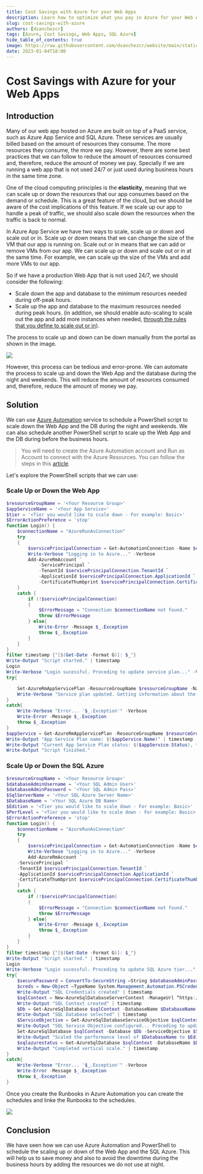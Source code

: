 ```yaml
---
title: Cost Savings with Azure for your Web Apps
description: Learn how to optimize what you pay in Azure for your Web Apps with PaaS.
slug: cost-savings-with-azure
authors: [dsanchezcr]
tags: [Azure, Cost Savings, Web Apps, SQL Azure]
hide_table_of_contents: true
image: https://raw.githubusercontent.com/dsanchezcr/website/main/static/img/CostSavings/Automation.jpg
date: 2023-01-04T18:00
---
```

# Cost Savings with Azure for your Web Apps

## Introduction

Many of our web app hosted on Azure are built on top of a PaaS service, such as Azure App Service and SQL Azure. These services are usually billed based on the amount of resources they consume. The more resources they consume, the more we pay. However, there are some best practices that we can follow to reduce the amount of resources consumed and, therefore, reduce the amount of money we pay. Specially if we are running a web app that is not used 24/7 or just used during business hours in the same time zone.

One of the cloud computing principles is the **elasticity**, meaning that we can scale up or down the resources that our app consumes based on the demand or schedule. This is a great feature of the cloud, but we should be aware of the cost implications of this feature. If we scale up our app to handle a peak of traffic, we should also scale down the resources when the traffic is back to normal.

In Azure App Service we have two ways to scale, scale up or down and scale out or in. Scale up or down means that we can change the size of the VM that our app is running on. Scale out or in means that we can add or remove VMs from our app. We can scale up or down and scale out or in at the same time. For example, we can scale up the size of the VMs and add more VMs to our app. 

So if we have a production Web App that is not used 24/7, we should consider the following:

- Scale down the app and database to the minimum resources needed during off-peak hours.
- Scale up the app and database to the maximum resources needed during peak hours. (in addition, we should enable auto-scaling to scale out the app and add more instances when needed, [through the rules that you define to scale out or in](https://learn.microsoft.com/azure/azure-monitor/autoscale/autoscale-get-started?toc=%2Fazure%2Fapp-service%2Ftoc.json#create-your-first-autoscale-setting)).

The process to scale up and down can be down manually from the portal as shown in the image.

![](../static/img/CostSavings/AzurePortal-ScaleUp.jpg)

However, this process can be tedious and error-prone. We can automate the process to scale up and down the Web App and the database during the night and weekends. This will reduce the amount of resources consumed and, therefore, reduce the amount of money we pay.

## Solution

We can use [Azure Automation](https://learn.microsoft.com/azure/automation/overview) service to schedule a PowerShell script to scale down the Web App and the DB during the night and weekends. We can also schedule another PowerShell script to scale up the Web App and the DB during before the business hours.

> You will need to create the Azure Automation account and Run as Account to connect with the Azure Resources. You can follow the steps in this [article](https://learn.microsoft.com/azure/automation/learn/powershell-runbook-managed-identity#assign-permissions-to-managed-identities).

Let's explore the PowerShell scripts that we can use:

### Scale Up or Down the Web App

```powershell
$resourceGroupName = '<Your Resource Group>'
$appServiceName = '<Your App Service>'
$tier = '<Tier you would like to scale down - For example: Basic>'
$ErrorActionPreference = 'stop'
function Login() {
	$connectionName = "AzureRunAsConnection"
	try
	{
		$servicePrincipalConnection = Get-AutomationConnection -Name $connectionName   
		Write-Verbose "Logging in to Azure..." -Verbose
		Add-AzureRmAccount `
			-ServicePrincipal `
			-TenantId $servicePrincipalConnection.TenantId `
			-ApplicationId $servicePrincipalConnection.ApplicationId `
			-CertificateThumbprint $servicePrincipalConnection.CertificateThumbprint | Out-Null
	}
	catch {
		if (!$servicePrincipalConnection)
		{
			$ErrorMessage = "Connection $connectionName not found."
			throw $ErrorMessage
		} else{
			Write-Error -Message $_.Exception
			throw $_.Exception
		}
	}
}
filter timestamp {"[$(Get-Date -Format G)]: $_"}
Write-Output "Script started." | timestamp
Login
Write-Verbose "Login sucessful. Proceding to update service plan..." -Verbose
try{

	Set-AzureRmAppServicePlan -ResourceGroupName $resourceGroupName -Name $appServiceName -Tier $tier
	Write-Verbose "Service plan updated. Getting information about the update..." -Verbose
}
catch{
	Write-Verbose "Error... '$_.Exception'" -Verbose
	Write-Error -Message $_.Exception
	throw $_.Exception
}
$appService = Get-AzureRmAppServicePlan -ResourceGroupName $resourceGroupName -Name $appServiceName 
Write-Output "App Service Plan name: $($appService.Name)" | timestamp
Write-Output "Current App Service Plan status: $($appService.Status), tier: $($appService.Sku.Name)" | timestamp
Write-Output "Script finished."    
```

### Scale Up or Down the SQL Azure

```powershell
$resourceGroupName = '<Your Resource Group>'
$databaseAdminUsername = '<Your SQL Admin User>'
$databaseAdminPassword = '<Your SQL Admin Pass>'
$SqlServerName = '<Your SQL Azure Server Name>'
$DatabaseName = '<Your SQL Azure DB Name>'
$Edition = '<Tier you would like to scale down - For example: Basic>'
$PerfLevel = '<Tier you would like to scale down - For example: Basic>'
$ErrorActionPreference = 'stop'
function Login() {
    $connectionName = "AzureRunAsConnection"
    try
    {
        $servicePrincipalConnection = Get-AutomationConnection -Name $connectionName   
        Write-Verbose "Logging in to Azure..." -Verbose
        Add-AzureRmAccount `
    -ServicePrincipal `
    -TenantId $servicePrincipalConnection.TenantId `
    -ApplicationId $servicePrincipalConnection.ApplicationId `
    -CertificateThumbprint $servicePrincipalConnection.CertificateThumbprint | Out-Null
    }
    catch {
        if (!$servicePrincipalConnection)
        {
            $ErrorMessage = "Connection $connectionName not found."
            throw $ErrorMessage
        } else{
            Write-Error -Message $_.Exception
            throw $_.Exception
        }
    }
}
filter timestamp {"[$(Get-Date -Format G)]: $_"}
Write-Output "Script started." | timestamp
Login
Write-Verbose "Login sucessful. Proceding to update SQL Azure tier..." -Verbose
try{     
    $securePassword = ConvertTo-SecureString –String $databaseAdminPassword –AsPlainText -Force 
    $creds = New-Object –TypeName System.Management.Automation.PSCredential –ArgumentList $databaseAdminUsername, $securePassword
    Write-Output "SQL Credentials created" | timestamp
    $sqlContext = New-AzureSqlDatabaseServerContext -ManageUrl “https://$SqlServerName.database.windows.net” -Credential $creds
    Write-Output "SQL Context created" | timestamp
    $Db = Get-AzureSqlDatabase $sqlContext -DatabaseName $DatabaseName
    Write-Output "SQL Database selected" | timestamp
    $ServiceObjective = Get-AzureSqlDatabaseServiceObjective $sqlContext -ServiceObjectiveName $PerfLevel
    Write-Output "SQL Service Objective configured... Proceding to update edition level..." | timestamp
    Set-AzureSqlDatabase $sqlContext -Database $Db -ServiceObjective $ServiceObjective -Edition $Edition -Force
    Write-Output "Scaled the performance level of $DatabaseName to $Edition - $PerfLevel" | timestamp
    $sqlazurestatus = Get-AzureSqlDatabase $sqlContext -DatabaseName $DatabaseName
    Write-Output "Completed vertical scale." | timestamp
}
catch{
    Write-Verbose "Error... '$_.Exception'" -Verbose
    Write-Error -Message $_.Exception
    throw $_.Exception
}
```

Once you create the Runbooks in Azure Automation you can create the schedules and linke the Runbooks to the schedules.

![](../static/img/CostSavings/Automation.jpg)

## Conclusion

We have seen how we can use Azure Automation and PowerShell to schedule the scaling up or down of the Web App and the SQL Azure. This will help us to save money and also to avoid the downtime during the business hours by adding the resources we do not use at night.